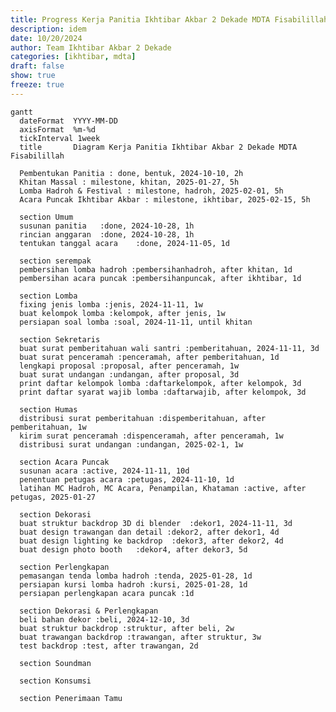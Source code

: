 ```yaml
---
title: Progress Kerja Panitia Ikhtibar Akbar 2 Dekade MDTA Fisabilillah
description: idem
date: 10/20/2024
author: Team Ikhtibar Akbar 2 Dekade
categories: [ikhtibar, mdta]
draft: false
show: true
freeze: true
---
```


::: {.mermaid_container}
```mermaid
gantt
  dateFormat  YYYY-MM-DD
  axisFormat  %m-%d
  tickInterval 1week
  title       Diagram Kerja Panitia Ikhtibar Akbar 2 Dekade MDTA Fisabilillah

  Pembentukan Panitia : done, bentuk, 2024-10-10, 2h
  Khitan Massal : milestone, khitan, 2025-01-27, 5h
  Lomba Hadroh & Festival : milestone, hadroh, 2025-02-01, 5h
  Acara Puncak Ikhtibar Akbar : milestone, ikhtibar, 2025-02-15, 5h

  section Umum
  susunan panitia	:done, 2024-10-28, 1h
  rincian anggaran	:done, 2024-10-28, 1h
  tentukan tanggal acara	:done, 2024-11-05, 1d

  section serempak
  pembersihan lomba hadroh :pembersihanhadroh, after khitan, 1d
  pembersihan acara puncak :pembersihanpuncak, after ikhtibar, 1d

  section Lomba
  fixing jenis lomba :jenis, 2024-11-11, 1w
  buat kelompok lomba :kelompok, after jenis, 1w
  persiapan soal lomba :soal, 2024-11-11, until khitan

  section Sekretaris
  buat surat pemberitahuan wali santri :pemberitahuan, 2024-11-11, 3d
  buat surat penceramah :penceramah, after pemberitahuan, 1d
  lengkapi proposal :proposal, after penceramah, 1w
  buat surat undangan :undangan, after proposal, 3d
  print daftar kelompok lomba :daftarkelompok, after kelompok, 3d
  print daftar syarat wajib lomba :daftarwajib, after kelompok, 3d

  section Humas
  distribusi surat pemberitahuan :dispemberitahuan, after pemberitahuan, 1w
  kirim surat penceramah :dispenceramah, after penceramah, 1w
  distribusi surat undangan :undangan, 2025-02-1, 1w

  section Acara Puncak
  susunan acara	:active, 2024-11-11, 10d
  penentuan petugas acara :petugas, 2024-11-10, 1d
  latihan MC Hadroh, MC Acara, Penampilan, Khataman :active, after petugas, 2025-01-27

  section Dekorasi
  buat struktur backdrop 3D di blender	:dekor1, 2024-11-11, 3d
  buat design trawangan dan detail :dekor2, after dekor1, 4d
  buat design lighting ke backdrop	:dekor3, after dekor2, 4d
  buat design photo booth	:dekor4, after dekor3, 5d

  section Perlengkapan
  pemasangan tenda lomba hadroh :tenda, 2025-01-28, 1d
  persiapan kursi lomba hadroh :kursi, 2025-01-28, 1d
  persiapan perlengkapan acara puncak :1d

  section Dekorasi & Perlengkapan
  beli bahan dekor :beli, 2024-12-10, 3d
  buat struktur backdrop :struktur, after beli, 2w
  buat trawangan backdrop :trawangan, after struktur, 3w
  test backdrop :test, after trawangan, 2d

  section Soundman

  section Konsumsi

  section Penerimaan Tamu

```
:::

  <!--
  buat design 3D panggung musholla dan kontrakan :dekor4, after dekor3, 4d
  buat design backdrop untuk lomba hadroh dan festival dan lomba internal (buat satu untuk semua)	:dekor5, after dekor4, 5d

  section Film Napak Tilas MDTA
  list narasumber	:done, 2024-10-31, 1d
  buat clipper (yoga)	:active, 2024-11-01, 1d
  scan photo lama	:active, 2024-10-31, 7d
  siapkan pertanyaan	:active, 2024-10-31, 7d
  siapkan surat untuk narasumber	:surat, 2024-10-31, 5d
  kirim surat ke narsum :kirim, after surat, 4d
  take narsum - 1 :narsum1, after kirim, 2h
  take narsum - 2 :narsum2, after narsum1, 2h
  take narsum - 3 :narsum3, after narsum2, 2h
  take narsum - 4 :narsum4, after narsum3, 2h
  take narsum - 5 :narsum5, after narsum4, 2h
  take narsum - 6 :narsum6, after narsum5, 2h
  take narsum - 7 :narsum7, after narsum6, 2h
  take narsum - 8 :narsum8, after narsum7, 2h
  take narsum - 9 :narsum9, after narsum8, 2h
  take narsum - 10 :narsum10, after narsum9, 2h
  take narsum - 11 :narsum11, after narsum10, 2h
  take narsum - 12 :narsum12, after narsum11, 2h
  take narsum - 13 :narsum13, after narsum12, 2h
  take narsum - 14 :narsum14, after narsum13, 2h
  footage selection :select, after narsum14, 7d
  compilation process :compile, after select, 7d
  compositing :compose, after compile, 7d
  sound design :sound, after compile, 7d
  -->
